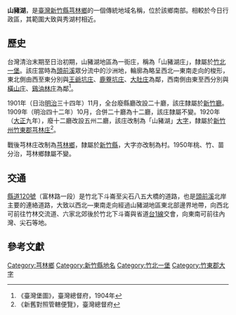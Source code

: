 {{noteTA　
|1 = zh-cn:庄; zh-hk:庄; zh-tw:庄;
}}
{{Distinguish|珊珠湖}} 
'''山豬湖'''，是[[臺灣|臺灣]][[新竹縣|新竹縣]][[芎林鄉|芎林鄉]]的一個傳統地域名稱，位於該鄉南部。相較於今日行政區，其範圍大致與秀湖村相近。

==歷史==
台灣清治末期至日治初期，山豬湖地區為一街庄，稱為「山豬湖庄」，隸屬於[[竹北一堡|竹北一堡]]。該庄當時為[[頭前溪|頭前溪]]眾分流中的沙洲地，輪廓為略呈西北—東南走向的梭形，東北側由西至東分別與[[王爺坑庄|王爺坑庄]]、[[鹿藔坑庄|鹿藔坑庄]]、[[大肚_(新竹縣)|大肚庄]]為鄰，西南側由東至西分別與[[橫山_(大字)|橫山庄]]、[[鷄油林庄|鷄油林庄]]為鄰<ref>《臺灣堡圖》，臺灣總督府，1904年</ref>。

1901年（日治[[明治|明治]]三十四年）11月，全台廢縣廳改設二十廳，該庄隸屬於[[新竹廳|新竹廳]]。1909年（明治四十二年）10月，合併二十廳為十二廳，該庄隸屬不變。1920年（[[大正|大正]]九年），廢十二廳改設五州二廳，該庄改制為「山豬湖」[[大字|大字]]，隸屬於[[新竹州|新竹州]][[竹東郡|竹東郡]][[芎林庄|芎林庄]]<ref>《新舊對照管轄便覽》，臺灣總督府</ref>。

戰後芎林庄改制為[[芎林鄉|芎林鄉]]，隸屬於[[新竹縣|新竹縣]]，大字亦改制為村。1950年桃、竹、苗分治，芎林鄉隸屬不變。

==交通==
[[縣道120號|縣道120號]]（富林路一段）是竹北下斗崙至尖石八五大橋的道路，也是[[頭前溪|頭前溪]]北岸主要的連絡道路，大致以西北—東南走向經過山豬湖地區東北部邊界地帶，向西北可前往竹林交流道、六家北郊後於竹北下斗崙與省道[[台1線|台1線]]交會，向東南可前往內灣、尖石等地。

==參考文獻==
{{reflist}}

{{竹東郡}}

[[Category:芎林鄉|Category:芎林鄉]]
[[Category:新竹縣地名|Category:新竹縣地名]]
[[Category:竹北一堡|Category:竹北一堡]]
[[Category:竹東郡大字|Category:竹東郡大字]]